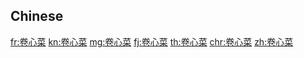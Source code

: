 {{also|捲心菜}}
==Chinese==
{{zh-see|捲心菜}}

[[fr:卷心菜]]
[[kn:卷心菜]]
[[mg:卷心菜]]
[[fj:卷心菜]]
[[th:卷心菜]]
[[chr:卷心菜]]
[[zh:卷心菜]]